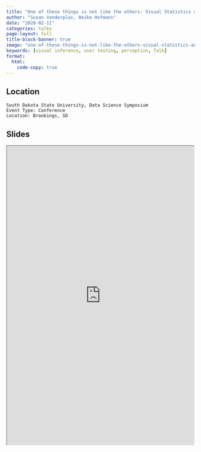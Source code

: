 ```yaml
---
title: "One of these things is not like the others: Visual Statistics and Testing in Statistical Graphics"
author: "Susan Vanderplas, Heike Hofmann"
date: "2020-02-11"
categories: talks
page-layout: full
title-block-banner: true
image: "one-of-these-things-is-not-like-the-others-visual-statistics-and-testing-in-statistical-graphics.png"
keywords: [visual inference, user testing, perception, Talk]
format:
  html:
    code-copy: true
---
```

 

## Location

    South Dakota State University, Data Science Symposium
    Event Type: Conference
    Location: Brookings, SD
## Slides

<iframe src='https://srvanderplas.github.io/2020-Presentations/02-SDSU/' height='800px' width='500px'></iframe>
